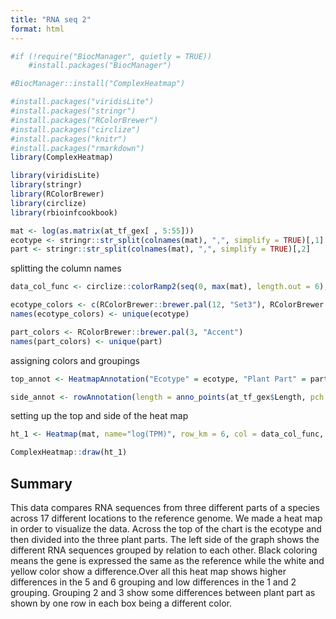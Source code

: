 ```yaml
---
title: "RNA seq 2"
format: html
---
```


```r
#if (!require("BiocManager", quietly = TRUE))
    #install.packages("BiocManager")

#BiocManager::install("ComplexHeatmap")
```
```r
#install.packages("viridisLite")
#install.packages("stringr")
#install.packages("RColorBrewer")
#install.packages("circlize")
#install.packages("knitr")
#install.packages("rmarkdown")
library(ComplexHeatmap)
```
```r
library(viridisLite)
library(stringr)
library(RColorBrewer)
library(circlize)
library(rbioinfcookbook)
```
```r
mat <- log(as.matrix(at_tf_gex[ , 5:55]))
ecotype <- stringr::str_split(colnames(mat), ",", simplify = TRUE)[,1]
part <- stringr::str_split(colnames(mat), ",", simplify = TRUE)[,2]
```
splitting the column names
```r
data_col_func <- circlize::colorRamp2(seq(0, max(mat), length.out = 6), viridisLite::magma(6))

ecotype_colors <- c(RColorBrewer::brewer.pal(12, "Set3"), RColorBrewer::brewer.pal(5, "Set1"))
names(ecotype_colors) <- unique(ecotype)

part_colors <- RColorBrewer::brewer.pal(3, "Accent")
names(part_colors) <- unique(part)
```
assigning colors and groupings
```r
top_annot <- HeatmapAnnotation("Ecotype" = ecotype, "Plant Part" = part, col = list("Ecotype" = ecotype_colors, "Plant Part" = part_colors), annotation_name_side = "left")

side_annot <- rowAnnotation(length = anno_points(at_tf_gex$Length, pch = 16, size = unit(1, "mm"), axis_param = list(at = seq(1, max(at_tf_gex$Length), length.out = 4)),))
```
setting up the top and side of the heat map
```r
ht_1 <- Heatmap(mat, name="log(TPM)", row_km = 6, col = data_col_func, top_annotation = top_annot, right_annotation = side_annot, cluster_columns = TRUE, column_split = ecotype, show_column_names = FALSE, column_title = " ")

ComplexHeatmap::draw(ht_1)
```

## Summary 
This data compares RNA sequences from three different parts of a species across 17 different locations to the reference genome. We made a heat map in order to visualize the data. Across the top of the chart is the ecotype and then divided into the three plant parts. The left side of the graph shows the different RNA sequences grouped by relation to each other. Black coloring means the gene is expressed the same as the reference while the white and yellow color show a difference.Over all this heat map shows higher differences in the 5 and 6 grouping and low differences in the 1 and 2 grouping. Grouping 2 and 3 show some differences between plant part as shown by one row in each box being a different color. 


